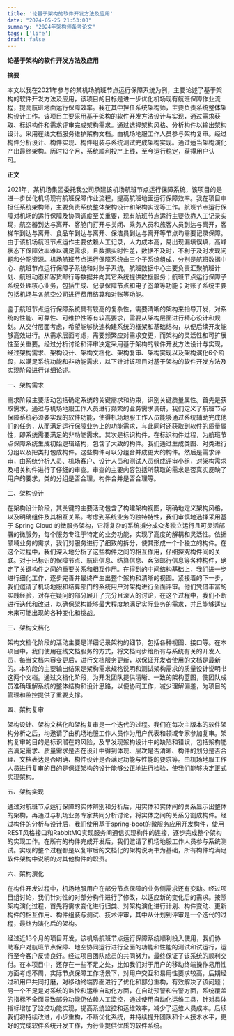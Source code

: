 ```yaml
---
title: '论基于架构的软件开发方法及应用'
date: "2024-05-25 21:53:00"
summary: "2024年架构师备考论文"
tags: ['life']
draft: false
---
```


**论基于架构的软件开发方法及应用**

**摘要**

  本文以我在2021年参与的某机场航班节点运行保障系统为例，主要论述了基于架构的软件开发方法及应用，该项目的目标是进一步优化机场现有航班保障作业流程，提高航班地面运行保障效率。我在其中担任系统架构师，主要负责系统整体架构设计工作。该项目主要采用基于架构的软件开发方法设计与实现，通过需求获取、标识构件和需求评审完成架构需求。通过选择架构风格、分析构件以输出架构设计。采用在线文档服务维护架构文档。由机场地服工作人员参与架构复审。经过构件分析设计、构件实现、构件组装与系统测试完成架构实现。通过适当架构演化产出最终架构。历时13个月，系统顺利投产上线，至今运行稳定，获得用户认可。

 

**正文**

   2021年，某机场集团委托我公司承建该机场航班节点运行保障系统，该项目的是进一步优化机场现有航班保障作业流程，提高航班地面运行保障效率。我在项目中担任系统架构师，主要负责系统整体架构设计和架构实现等工作。航班节点运行保障对机场的运行保障及协同调度至关重要，现有航班节点运行主要依靠人工记录实现，航空器到达与离开、客舱门打开与关闭、乘务人员和旅客人员到达与离开，客梯车到达与离开、食品车到达与离开、保洁员到达与离开等节点均需要记录保障。由于该机场航班节点运作主要依赖人工记录，人力成本高，易出现漏填误填，高峰状态下保障效率难以满足需求，且数据实时性差，数据不及时，不利于及时发现问题和分配资源。机场航班节点运行保障系统由三个子系统组成，分别是航班数据中心、航班节点运行保障子系统和对账子系统。航班数据中心主要负责汇聚航班计划、航班动态和客货邮行等数据并向其它系统提供数据服务；航班节点运行保障子系统处理核心业务，包括生成、记录保障节点和电子签单等功能；对账子系统主要包括机场与各航空公司进行费用结算和对账等功能。

   

   鉴于航班节点运行保障系统具有较高的复杂性，需要清晰的架构来指导开发，对系统的性能、可靠性、可维护性等有较高要求，需要从架构层面进行精心设计和规划。从交付层面考虑，希望能够快速构建系统的框架和基础结构，以便后续开发能够高效进行。从需求层面考虑，需要频繁应对需求变更，而架构的灵活性和可扩展性至关重要。经过分析讨论和评审决定采用基于架构的软件开发方法设计与实现，经过架构需求、架构设计、架构文档化、架构复审、架构实现以及架构演化6个阶段，以满足系统功能和非功能需求，以下针对该项目对基于架构的软件开发方法及实现阶段进行详细论述。

 

一、架构需求

   需求阶段主要活动包括确定系统的关键需求和约束，识别关键质量属性。首先是获取需求，通过与机场地服工作人员进行频繁的业务需求调研，我们定义了航班节点保障系统必须要实现的软件功能，使得机场地服工作人员能够通过系统辅助完成他们的任务，从而满足运行保障业务上的功能需求，与此同时还获取到软件的质量属性，即系统需要满足的非功能需求。其次是标识构件，在标识构件过程，为航班节点保障系统生成初始逻辑结构，包含了大致的构件。我们通过生成类图、对类进行分组以及把类打包成构件。这些构件可以分组合并成更大的构件。然后是需求评审，由系统分析人员、机场客户、设计人员和测试人员组成评审小组，对架构需求及相关构件进行了仔细的审查。审查的主要内容包括所获取的需求是否真实反映了用户的要求，类的分组是否合理，构件合并是否合理等。

 

二、架构设计

   在架构设计阶段，其关键的主要活动包含了构建架构视图，明确地定义架构风格，以及明确组件及其相互关系。考虑到系统业务的独特特性，我们审慎地选择采用基于 Spring Cloud 的微服务架构，它将复杂的系统拆分成众多独立运行且可灵活部署的微服务，每个服务专注于特定的业务功能，实现了高度的解耦和灵活性。依据领域业务的需求，我们对服务进行了细致的拆分，使其形成一个个独立的构件。在这个过程中，我们深入地分析了这些构件之间的相互作用，仔细探究构件间的关联。对于已标识的保障节点、航班信息、结算信息、客货邮行信息等各种构件，确定了关键构件之间的重要关系和相互作用。在得到的中间结构基础上，我们进一步进行细化工作，逐步完善并最终产生出整个架构和清晰的视图。紧接着的下一步，我们邀请了机场地服和结算部门的系统用户对架构进行全面评审。他们凭借丰富的实践经验，对存在疑问的部分展开了充分且深入的讨论，在这个过程中，我们不断进行迭代和改进，以确保架构能够最大程度地满足实际业务的需求，并且能够适应未来可能出现的各种变化和挑战。



三、架构文档化

   架构文档化阶段的活动主要是详细记录架构的细节，包括各种视图、接口等。在本项目中，我们使用在线文档服务的方式，将文档同步给所有与系统有关的开发人员，每当文档内容变更后，进行文档服务更新，以保证开发者使用的文档是最新的。本阶段的主要输出结果是架构需求规格说明和测试架构需求的质量设计说明书这两个文档。通过文档化阶段，为开发团队提供清晰、一致的架构蓝图，使团队成员准确理解系统的整体结构和设计思路，以便协同工作，减少理解偏差，为项目的管理和监控提供了重要支撑。

 

四、架构复审

   架构设计、架构文档化和架构复审是一个迭代的过程。我们在每次主版本的软件架构分析之后，均邀请了由机场地服工作人员作为用户代表和领域专家参加复审。架构复审的目的是标识潜在的风险，及早发现架构设计中的缺陷和错误，包括架构能否满足需求、质量需求是否在设计中得到体现、层次是否清晰、构件的划分是否合理、文档表达是否明确、构件设计是否满足功能与性能的要求等。由机场地服工作人员进行复审的目的是保证架构的设计能够公正地进行检验，使我们能够决定正式实现架构。

 

五、架构实现

   通过对航班节点运行保障的实体辨别和分析后，用实体和实体间的关系显示出整体的架构，再通过与机场业务专家共同分析讨论，将实体之间的关系分割成构件。经过构件的分析与设计后，我们使用基于spring-boot的微服务应用开发构件，使用REST风格接口和RabbitMQ实现服务间通信实现构件的连接，逐步完成整个架构的实现工作。在所有的构件完成开发后，我们邀请了机场地服工作人员参与系统测试。实现的整个过程都是以复审后的文档化的架构说明书为基础，所有构件均满足软件架构中说明的对其他构件的职责。

 

六、架构演化

   在构件开发过程中，机场地服用户在部分节点保障的业务侧需求还有变动。经过项目组讨论，我们针对性的对部分构件进行了修改，以适应新的变化后的需求。按照架构演化过程，首先将需求变化进行归类、对架构演化进行计划、构件变动、更新构件的相互作用、构件组装与测试、技术评审，其中从计划到评审是一个迭代的过程，最终为演化后的架构。

 

   经过近13个月的项目开发，该机场航班节点运行保障系统顺利投入使用，我们协助客户对航班节点保障、地空协同运行进行全面的功能和性能的测试和试运行，运行至今客户反馈良好。经过项目团队成员的共同努力，最终保证了该系统的顺利交付。在本项目中，还存在一些不足之处，比如我们对于用户的移动终端操作易用性方面考虑不周，实际节点保障工作场景下，对用户交互和易用性要求较高，后期经过和用户共同打磨，对移动终端界面进行了优化和部分重构，有效解决了该问题；另一个不足是对系统的监控和运维自动化方面，在自动预警和告警方面，系统覆盖的指标不全面导致部分功能仍依赖人工监控，通过使用自动化运维工具，针对具体指标增加了监控功能实现，提高系统监控和运维效率，减少了运维人员成本。后续我们将持续改进，小步重构，不断优化系统，并持续提升团队和个人技术水平，更好的完成软件系统开发工作，为行业提供优质的软件系统。